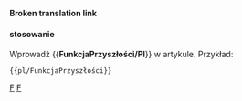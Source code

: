 <noinclude>
'''Broken translation link'''
</noinclude>
{{ambox
| type  = notice
| image = Current event.png
| text  = <strong>W budowie</strong><br>Ta funkcja jest obecnie w '''w fazie rozwoju''', i nie jest obecnie dostępna w stabilnej wersji OpenTTD ani w [[Main/pl/Nocne budowania|nocnym budowaniu]].
}}<noinclude>

==== stosowanie====
Wprowadź <nowiki>{{</nowiki>'''FunkcjaPrzyszłości/Pl'''<nowiki>}}</nowiki> w artykule. Przykład:
<pre>{{pl/FunkcjaPrzyszłości}}</pre>

<!--[[Category:en/Templates|F]][[Category:en/Message boxes|F]]--> [[Category:pl/Szablony|F]][[Category:pl/InfoBox|F]]</noinclude>